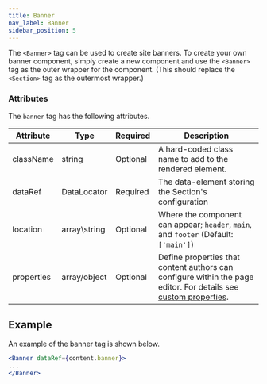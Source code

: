 ```yaml
---
title: Banner
nav_label: Banner
sidebar_position: 5
---
```


The `<Banner>` tag can be used to create site banners. To create your own banner component, simply create a new component and use the `<Banner>` tag as the outer wrapper for the component. (This should replace the `<Section>` tag as the outermost wrapper.)

### Attributes

The `banner` tag has the following attributes.

| Attribute | Type | Required | Description |
| --- | --- | --- | --- |
| className | string | Optional | A hard-coded class name to add to the rendered element. |
| dataRef | DataLocator | Required | The data-element storing the Section's configuration |
| location | array\string | Optional | Where the component can appear; `header`, `main`, and `footer` (Default: `['main']`)|
| properties | array/object | Optional | Define properties that content authors can configure within the page editor. For details see [custom properties](/docs/cx-studio/developers/features/properties). |

## Example

An example of the banner tag is shown below.

```jsx
<Banner dataRef={content.banner}>
...
</Banner>
```